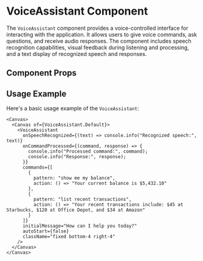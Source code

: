 

<Meta of={VoiceAssistant} />

# VoiceAssistant Component

The `VoiceAssistant` component provides a voice-controlled interface for interacting with the application. It allows users to give voice commands, ask questions, and receive audio responses. The component includes speech recognition capabilities, visual feedback during listening and processing, and a text display of recognized speech and responses.

## Component Props

<Canvas of={VoiceAssistant.Default} />

<Controls />

## Usage Example

Here's a basic usage example of the `VoiceAssistant`:

```tsx
<Canvas>
  <Canvas of={VoiceAssistant.Default}>
    <VoiceAssistant
      onSpeechRecognized={(text) => console.info("Recognized speech:", text)}
      onCommandProcessed={(command, response) => {
        console.info("Processed command:", command);
        console.info("Response:", response);
      }}
      commands={[
        { 
          pattern: "show me my balance", 
          action: () => "Your current balance is $5,432.10" 
        },
        { 
          pattern: "list recent transactions", 
          action: () => "Your recent transactions include: $45 at Starbucks, $120 at Office Depot, and $34 at Amazon" 
        }
      ]}
      initialMessage="How can I help you today?"
      autoStart={false}
      className="fixed bottom-4 right-4"
    />
  </Canvas>
</Canvas>
``` 